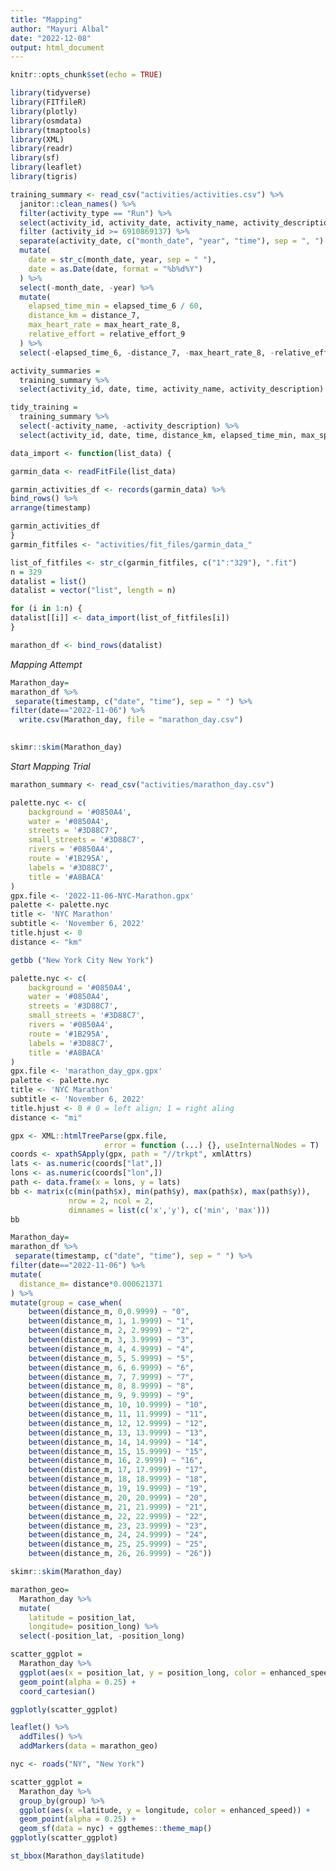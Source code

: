 ```yaml
---
title: "Mapping"
author: "Mayuri Albal"
date: "2022-12-08"
output: html_document
---
```


```r
knitr::opts_chunk$set(echo = TRUE)
```



```r
library(tidyverse)
library(FITfileR)
library(plotly)
library(osmdata)
library(tmaptools)
library(XML)
library(readr)
library(sf)
library(leaflet)
library(tigris)
```

```r
training_summary <- read_csv("activities/activities.csv") %>% 
  janitor::clean_names() %>%
  filter(activity_type == "Run") %>%
  select(activity_id, activity_date, activity_name, activity_description, elapsed_time_6, distance_7, max_heart_rate_8, relative_effort_9, max_speed, average_speed, elevation_gain, elevation_loss, max_grade, average_grade, max_cadence, average_cadence, average_heart_rate, calories, weather_temperature, dewpoint, humidity, wind_speed) %>%
  filter (activity_id >= 6910869137) %>%
  separate(activity_date, c("month_date", "year", "time"), sep = ", ") %>%
  mutate(
    date = str_c(month_date, year, sep = " "),
    date = as.Date(date, format = "%b%d%Y")
  ) %>%
  select(-month_date, -year) %>%
  mutate(
    elapsed_time_min = elapsed_time_6 / 60,
    distance_km = distance_7,
    max_heart_rate = max_heart_rate_8,
    relative_effort = relative_effort_9
  ) %>%
  select(-elapsed_time_6, -distance_7, -max_heart_rate_8, -relative_effort_9)

activity_summaries =
  training_summary %>%
  select(activity_id, date, time, activity_name, activity_description)

tidy_training = 
  training_summary %>%
  select(-activity_name, -activity_description) %>%
  select(activity_id, date, time, distance_km, elapsed_time_min, max_speed, average_speed, max_heart_rate, average_heart_rate, relative_effort, everything())
```


```r
data_import <- function(list_data) {

garmin_data <- readFitFile(list_data)

garmin_activities_df <- records(garmin_data) %>%
bind_rows() %>%
arrange(timestamp)

garmin_activities_df
}
garmin_fitfiles <- "activities/fit_files/garmin_data_"

list_of_fitfiles <- str_c(garmin_fitfiles, c("1":"329"), ".fit")
n = 329
datalist = list()
datalist = vector("list", length = n)

for (i in 1:n) {
datalist[[i]] <- data_import(list_of_fitfiles[i])
}

marathon_df <- bind_rows(datalist)
```

*Mapping Attempt*

```r
Marathon_day=
marathon_df %>% 
 separate(timestamp, c("date", "time"), sep = " ") %>%
filter(date=="2022-11-06") %>% 
  write.csv(Marathon_day, file = "marathon_day.csv")
  

skimr::skim(Marathon_day)

```


*Start Mapping Trial*
```r
marathon_summary <- read_csv("activities/marathon_day.csv")

palette.nyc <- c(
    background = '#0850A4',
    water = '#0850A4',
    streets = '#3D88C7',
    small_streets = '#3D88C7',
    rivers = '#0850A4',
    route = '#1B295A',
    labels = '#3D88C7',
    title = '#A8BACA'
)
gpx.file <- '2022-11-06-NYC-Marathon.gpx'
palette <- palette.nyc
title <- 'NYC Marathon'
subtitle <- 'November 6, 2022'
title.hjust <- 0 
distance <- "km"
```

```r
getbb ("New York City New York")
```

```r
palette.nyc <- c(
    background = '#0850A4',
    water = '#0850A4',
    streets = '#3D88C7',
    small_streets = '#3D88C7',
    rivers = '#0850A4',
    route = '#1B295A',
    labels = '#3D88C7',
    title = '#A8BACA'
)
gpx.file <- 'marathon_day_gpx.gpx'
palette <- palette.nyc
title <- 'NYC Marathon'
subtitle <- 'November 6, 2022'
title.hjust <- 0 # 0 = left align; 1 = right aling
distance <- "mi"
```


```r
gpx <- XML::htmlTreeParse(gpx.file, 
                     error = function (...) {}, useInternalNodes = T)
coords <- xpathSApply(gpx, path = "//trkpt", xmlAttrs)
lats <- as.numeric(coords["lat",])
lons <- as.numeric(coords["lon",])
path <- data.frame(x = lons, y = lats)
bb <- matrix(c(min(path$x), min(path$y), max(path$x), max(path$y)),
             nrow = 2, ncol = 2,
             dimnames = list(c('x','y'), c('min', 'max')))
bb
```

```r
Marathon_day=
marathon_df %>% 
 separate(timestamp, c("date", "time"), sep = " ") %>%
filter(date=="2022-11-06") %>% 
mutate(
  distance_m= distance*0.000621371
) %>% 
mutate(group = case_when(
    between(distance_m, 0,0.9999) ~ "0",
    between(distance_m, 1, 1.9999) ~ "1",
    between(distance_m, 2, 2.9999) ~ "2",
    between(distance_m, 3, 3.9999) ~ "3",
    between(distance_m, 4, 4.9999) ~ "4",
    between(distance_m, 5, 5.9999) ~ "5",
    between(distance_m, 6, 6.9999) ~ "6",
    between(distance_m, 7, 7.9999) ~ "7",
    between(distance_m, 8, 8.9999) ~ "8",
    between(distance_m, 9, 9.9999) ~ "9",
    between(distance_m, 10, 10.9999) ~ "10",
    between(distance_m, 11, 11.9999) ~ "11",
    between(distance_m, 12, 12.9999) ~ "12",
    between(distance_m, 13, 13.9999) ~ "13",
    between(distance_m, 14, 14.9999) ~ "14",
    between(distance_m, 15, 15.9999) ~ "15",
    between(distance_m, 16, 2.9999) ~ "16",
    between(distance_m, 17, 17.9999) ~ "17",
    between(distance_m, 18, 18.9999) ~ "18",
    between(distance_m, 19, 19.9999) ~ "19",
    between(distance_m, 20, 20.9999) ~ "20",
    between(distance_m, 21, 21.9999) ~ "21",
    between(distance_m, 22, 22.9999) ~ "22",
    between(distance_m, 23, 23.9999) ~ "23",
    between(distance_m, 24, 24.9999) ~ "24",
    between(distance_m, 25, 25.9999) ~ "25",
    between(distance_m, 26, 26.9999) ~ "26")) 

skimr::skim(Marathon_day)

```


```r
marathon_geo=
  Marathon_day %>% 
  mutate(
    latitude = position_lat,
    longitude= position_long) %>% 
  select(-position_lat, -position_long)
```

```r

scatter_ggplot = 
  Marathon_day %>%
  ggplot(aes(x = position_lat, y = position_long, color = enhanced_speed)) +
  geom_point(alpha = 0.25) +
  coord_cartesian()

ggplotly(scatter_ggplot)
```

```r
leaflet() %>% 
  addTiles() %>% 
  addMarkers(data = marathon_geo)
```

```r
nyc <- roads("NY", "New York")

scatter_ggplot = 
  Marathon_day %>%
  group_by(group) %>% 
  ggplot(aes(x =latitude, y = longitude, color = enhanced_speed)) +
  geom_point(alpha = 0.25) +
  geom_sf(data = nyc) + ggthemes::theme_map()
ggplotly(scatter_ggplot)
```

```r
st_bbox(Marathon_day$latitude)
```

